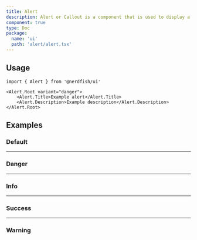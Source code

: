 ```yaml
---
title: Alert
description: Alert or Callout is a component that is used to display a message to the user.
component: true
type: Doc
package:
  name: 'ui'
  path: 'alert/alert.tsx'
---
```


<ComponentExample src="/src/components/examples/alert/demo.tsx">
	<AlertDemo />
</ComponentExample>

## Usage

```tsx
import { Alert } from '@nerdfish/ui'
```

```tsx
<Alert.Root variant="danger">
	<Alert.Title>Example alert</Alert.Title>
	<Alert.Description>Example description</Alert.Description>
</Alert.Root>
```

## Examples

### Default

<ComponentExample src="/src/components/examples/alert/demo.tsx">
	<AlertDemo />
</ComponentExample>

---

### Danger

<ComponentExample src="/src/components/examples/alert/danger.tsx">
	<AlertDanger />
</ComponentExample>

---

### Info

<ComponentExample src="/src/components/examples/alert/info.tsx">
	<AlertInfo />
</ComponentExample>

---

### Success

<ComponentExample src="/src/components/examples/alert/success.tsx">
	<AlertSuccess />
</ComponentExample>

---

### Warning

<ComponentExample src="/src/components/examples/alert/warning.tsx">
	<AlertWarning />
</ComponentExample>

